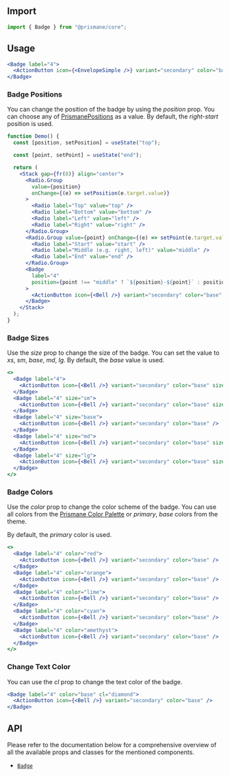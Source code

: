## Import

```js
import { Badge } from "@prismane/core";
```

## Usage

```jsx preview
<Badge label="4">
  <ActionButton icon={<EnvelopeSimple />} variant="secondary" color="base" />
</Badge>
```

### Badge Positions

You can change the position of the badge by using the _position_ prop. You can choose any of [PrismanePositions](/docs/getting-started/globals#prismanepositions) as a value. By default, the _right-start_ position is used.

```jsx preview
function Demo() {
  const [position, setPosition] = useState("top");

  const [point, setPoint] = useState("end");

  return (
    <Stack gap={fr(8)} align="center">
      <Radio.Group
        value={position}
        onChange={(e) => setPosition(e.target.value)}
      >
        <Radio label="Top" value="top" />
        <Radio label="Bottom" value="bottom" />
        <Radio label="Left" value="left" />
        <Radio label="Right" value="right" />
      </Radio.Group>
      <Radio.Group value={point} onChange={(e) => setPoint(e.target.value)}>
        <Radio label="Start" value="start" />
        <Radio label="Middle (e.g. right, left)" value="middle" />
        <Radio label="End" value="end" />
      </Radio.Group>
      <Badge
        label="4"
        position={point !== "middle" ? `${position}-${point}` : position}
      >
        <ActionButton icon={<Bell />} variant="secondary" color="base" />
      </Badge>
    </Stack>
  );
}
```

### Badge Sizes

Use the _size_ prop to change the size of the badge. You can set the value to _xs_, _sm_, _base_, _md_, _lg_. By default, the _base_ value is used.

```jsx preview
<>
  <Badge label="4">
    <ActionButton icon={<Bell />} variant="secondary" color="base" size="xs" />
  </Badge>
  <Badge label="4" size="sm">
    <ActionButton icon={<Bell />} variant="secondary" color="base" size="sm" />
  </Badge>
  <Badge label="4" size="base">
    <ActionButton icon={<Bell />} variant="secondary" color="base" />
  </Badge>
  <Badge label="4" size="md">
    <ActionButton icon={<Bell />} variant="secondary" color="base" size="md" />
  </Badge>
  <Badge label="4" size="lg">
    <ActionButton icon={<Bell />} variant="secondary" color="base" size="lg" />
  </Badge>
</>
```

### Badge Colors

Use the _color_ prop to change the color scheme of the badge. You can use all colors from the [Prismane Color Palette](/docs/styling/color-palette) or _primary_, _base_ colors from the theme.

By default, the _primary_ color is used.

```jsx preview
<>
  <Badge label="4" color="red">
    <ActionButton icon={<Bell />} variant="secondary" color="base" />
  </Badge>
  <Badge label="4" color="orange">
    <ActionButton icon={<Bell />} variant="secondary" color="base" />
  </Badge>
  <Badge label="4" color="lime">
    <ActionButton icon={<Bell />} variant="secondary" color="base" />
  </Badge>
  <Badge label="4" color="cyan">
    <ActionButton icon={<Bell />} variant="secondary" color="base" />
  </Badge>
  <Badge label="4" color="amethyst">
    <ActionButton icon={<Bell />} variant="secondary" color="base" />
  </Badge>
</>
```

### Change Text Color

You can use the _cl_ prop to change the text color of the badge.

```jsx preview
<Badge label="4" color="base" cl="diamond">
  <ActionButton icon={<Bell />} variant="secondary" color="base" />
</Badge>
```

## API

Please refer to the documentation below for a comprehensive overview of all the available props and classes for the mentioned components.

- [`Badge`](/docs/components-api/badge-api)
